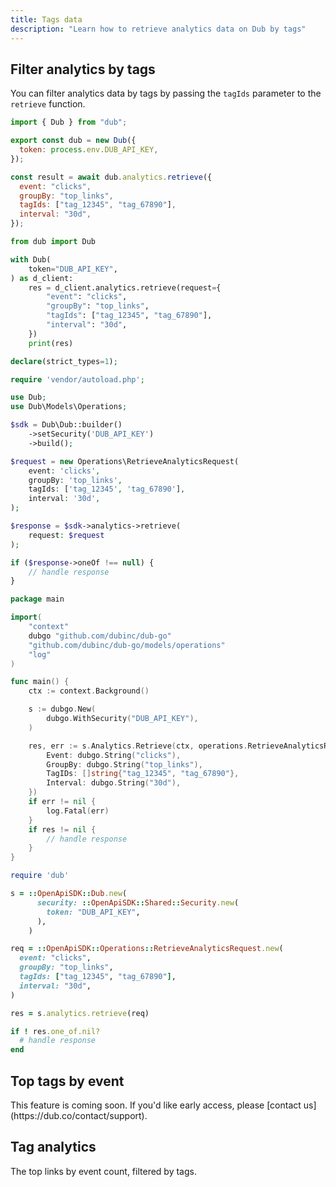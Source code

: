 ```yaml
---
title: Tags data
description: "Learn how to retrieve analytics data on Dub by tags"
---
```


## Filter analytics by tags

You can filter analytics data by tags by passing the `tagIds` parameter to the `retrieve` function.

<CodeGroup>

```javascript Node.js
import { Dub } from "dub";

export const dub = new Dub({
  token: process.env.DUB_API_KEY,
});

const result = await dub.analytics.retrieve({
  event: "clicks",
  groupBy: "top_links",
  tagIds: ["tag_12345", "tag_67890"],
  interval: "30d",
});
```

```python Python
from dub import Dub

with Dub(
    token="DUB_API_KEY",
) as d_client:
    res = d_client.analytics.retrieve(request={
        "event": "clicks",
        "groupBy": "top_links",
        "tagIds": ["tag_12345", "tag_67890"],
        "interval": "30d",
    })
    print(res)
```

```php PHP
declare(strict_types=1);

require 'vendor/autoload.php';

use Dub;
use Dub\Models\Operations;

$sdk = Dub\Dub::builder()
    ->setSecurity('DUB_API_KEY')
    ->build();

$request = new Operations\RetrieveAnalyticsRequest(
    event: 'clicks',
    groupBy: 'top_links',
    tagIds: ['tag_12345', 'tag_67890'],
    interval: '30d',
);

$response = $sdk->analytics->retrieve(
    request: $request
);

if ($response->oneOf !== null) {
    // handle response
}
```

```go Go
package main

import(
    "context"
    dubgo "github.com/dubinc/dub-go"
    "github.com/dubinc/dub-go/models/operations"
    "log"
)

func main() {
    ctx := context.Background()

    s := dubgo.New(
        dubgo.WithSecurity("DUB_API_KEY"),
    )

    res, err := s.Analytics.Retrieve(ctx, operations.RetrieveAnalyticsRequest{
        Event: dubgo.String("clicks"),
        GroupBy: dubgo.String("top_links"),
        TagIDs: []string{"tag_12345", "tag_67890"},
        Interval: dubgo.String("30d"),
    })
    if err != nil {
        log.Fatal(err)
    }
    if res != nil {
        // handle response
    }
}
```

```ruby Ruby
require 'dub'

s = ::OpenApiSDK::Dub.new(
      security: ::OpenApiSDK::Shared::Security.new(
        token: "DUB_API_KEY",
      ),
    )

req = ::OpenApiSDK::Operations::RetrieveAnalyticsRequest.new(
  event: "clicks",
  groupBy: "top_links",
  tagIds: ["tag_12345", "tag_67890"],
  interval: "30d",
)

res = s.analytics.retrieve(req)

if ! res.one_of.nil?
  # handle response
end
```

</CodeGroup>

## Top tags by event

<Note>
  This feature is coming soon. If you'd like early access, please [contact
  us](https://dub.co/contact/support).
</Note>

## Tag analytics

The top links by event count, filtered by tags.
